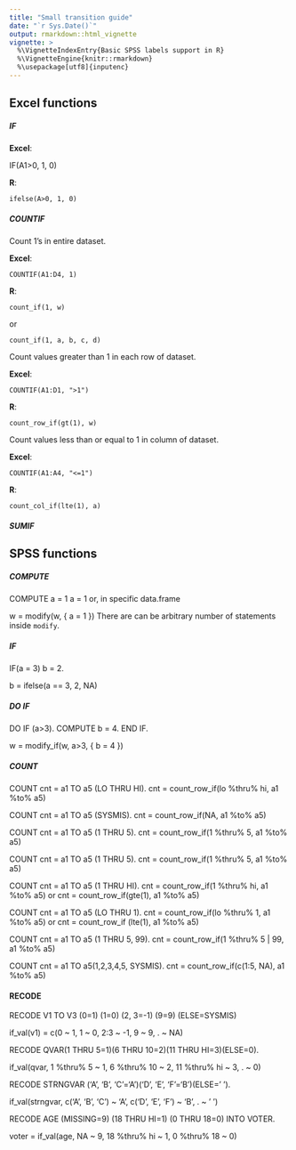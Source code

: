 ```yaml
---
title: "Small transition guide"
date: "`r Sys.Date()`"
output: rmarkdown::html_vignette
vignette: >
  %\VignetteIndexEntry{Basic SPSS labels support in R}
  %\VignetteEngine{knitr::rmarkdown}
  %\usepackage[utf8]{inputenc}
---
```

## Excel functions
##### IF

**Excel**:

IF(A1>0, 1, 0)

**R**: 
```
ifelse(A>0, 1, 0)
```
    
##### COUNTIF

Count 1's in entire dataset.

**Excel**:
```
COUNTIF(A1:D4, 1)
```
**R**: 
```
count_if(1, w)
```
or
```
count_if(1, a, b, c, d)
```    
Count values greater than 1 in each row of dataset.

**Excel**:
```
COUNTIF(A1:D1, ">1")
```
**R**: 
```
count_row_if(gt(1), w)  
```

Count values less than or equal to 1 in column of dataset.

**Excel**:
```
COUNTIF(A1:A4, "<=1")
```
**R**: 
```
count_col_if(lte(1), a)
```

##### SUMIF



## SPSS functions

##### COMPUTE

COMPUTE a = 1
a = 1
or, in specific data.frame

w = modify(w, {
    a = 1
})
There are can be arbitrary number of statements inside `modify`.

##### IF

IF(a = 3) b = 2.

b = ifelse(a == 3, 2, NA)

##### DO IF
DO IF (a>3).
    COMPUTE b = 4.
END IF.

w = modify_if(w, a>3, {
    b = 4
})


##### COUNT
COUNT cnt = a1 TO a5 (LO THRU HI).
cnt = count_row_if(lo %thru% hi, a1 %to% a5)

COUNT cnt = a1 TO a5 (SYSMIS).
cnt = count_row_if(NA, a1 %to% a5)

COUNT cnt = a1 TO a5 (1 THRU 5).
cnt = count_row_if(1 %thru% 5, a1 %to% a5)

COUNT cnt = a1 TO a5 (1 THRU 5).
cnt = count_row_if(1 %thru% 5, a1 %to% a5)

COUNT cnt = a1 TO a5 (1 THRU HI).
cnt = count_row_if(1 %thru% hi, a1 %to% a5)
or
cnt = count_row_if(gte(1), a1 %to% a5)

COUNT cnt = a1 TO a5 (LO THRU 1).
cnt = count_row_if(lo %thru% 1, a1 %to% a5)
or
cnt = count_row_if (lte(1), a1 %to% a5)

COUNT cnt = a1 TO a5 (1 THRU 5, 99).
cnt = count_row_if(1 %thru% 5 | 99, a1 %to% a5)


COUNT cnt = a1 TO a5(1,2,3,4,5, SYSMIS).
cnt = count_row_if(c(1:5, NA), a1 %to% a5)

#### RECODE

RECODE V1 TO V3 (0=1) (1=0) (2, 3=-1) (9=9) (ELSE=SYSMIS)

if_val(v1) = c(0 ~ 1, 1 ~ 0, 2:3 ~ -1, 9 ~ 9, . ~ NA)


RECODE QVAR(1 THRU 5=1)(6 THRU 10=2)(11 THRU HI=3)(ELSE=0).

if_val(qvar, 1 %thru% 5 ~ 1, 6 %thru% 10 ~ 2, 11 %thru% hi ~ 3, . ~ 0)

RECODE STRNGVAR ('A', 'B', 'C'='A')('D', 'E', 'F'='B')(ELSE=' '). 

if_val(strngvar, c('A', 'B', 'C') ~ 'A', c('D', 'E', 'F') ~ 'B', . ~ ' ')

RECODE AGE (MISSING=9) (18 THRU HI=1) (0 THRU 18=0) INTO VOTER. 

voter = if_val(age, NA ~ 9, 18 %thru% hi ~ 1, 0 %thru% 18 ~ 0)




